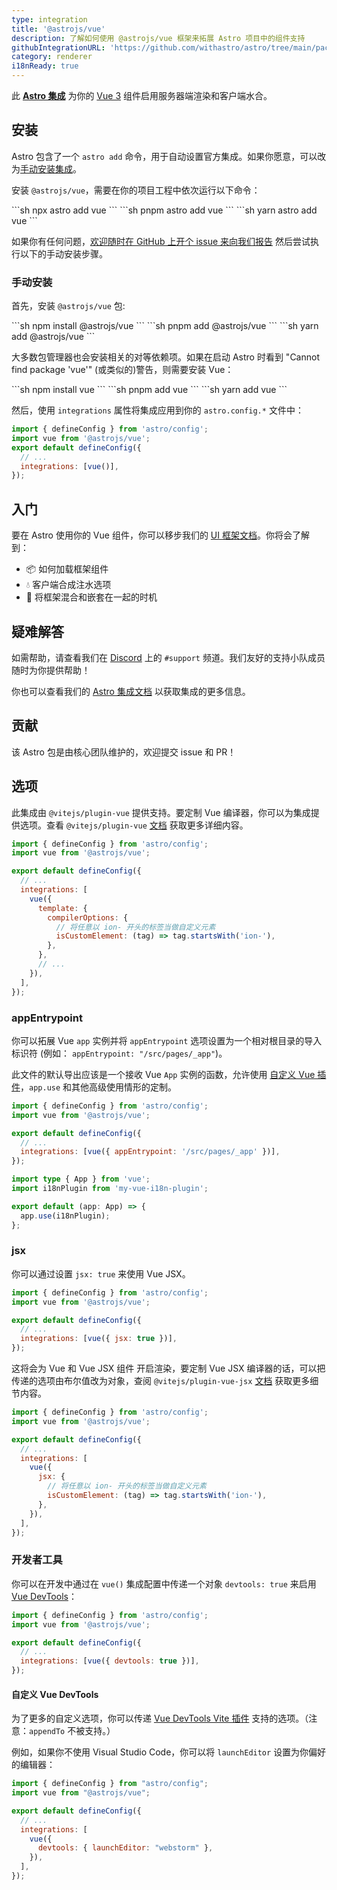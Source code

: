```yaml
---
type: integration
title: '@astrojs/vue'
description: 了解如何使用 @astrojs/vue 框架来拓展 Astro 项目中的组件支持
githubIntegrationURL: 'https://github.com/withastro/astro/tree/main/packages/integrations/vue/'
category: renderer
i18nReady: true
---
```



此 **[Astro 集成][astro-integration]** 为你的 [Vue 3](https://vuejs.org/) 组件启用服务器端渲染和客户端水合。

## 安装

Astro 包含了一个 `astro add` 命令，用于自动设置官方集成。如果你愿意，可以改为[手动安装集成](#手动安装)。

安装 `@astrojs/vue`，需要在你的项目工程中依次运行以下命令：

<PackageManagerTabs>
  <Fragment slot="npm">
  ```sh
  npx astro add vue
  ```
  </Fragment>
  <Fragment slot="pnpm">
  ```sh
  pnpm astro add vue
  ```
  </Fragment>
  <Fragment slot="yarn">
  ```sh
  yarn astro add vue
  ```
  </Fragment>
</PackageManagerTabs>

如果你有任何问题，[欢迎随时在 GitHub 上开个 issue 来向我们报告](https://github.com/withastro/astro/issues) 然后尝试执行以下的手动安装步骤。

### 手动安装

首先，安装 `@astrojs/vue` 包:

<PackageManagerTabs>
  <Fragment slot="npm">
  ```sh
  npm install @astrojs/vue
  ```
  </Fragment>
  <Fragment slot="pnpm">
  ```sh
  pnpm add @astrojs/vue
  ```
  </Fragment>
  <Fragment slot="yarn">
  ```sh
  yarn add @astrojs/vue
  ```
  </Fragment>
</PackageManagerTabs>


大多数包管理器也会安装相关的对等依赖项。如果在启动 Astro 时看到 "Cannot find package 'vue'" (或类似的)警告，则需要安装 Vue：

<PackageManagerTabs>
  <Fragment slot="npm">
  ```sh
  npm install vue
  ```
  </Fragment>
  <Fragment slot="pnpm">
  ```sh
  pnpm add vue
  ```
  </Fragment>
  <Fragment slot="yarn">
  ```sh
  yarn add vue
  ```
  </Fragment>
</PackageManagerTabs>

然后，使用 `integrations` 属性将集成应用到你的 `astro.config.*` 文件中：

```js ins={2} ins="vue()" title="astro.config.mjs"
import { defineConfig } from 'astro/config';
import vue from '@astrojs/vue';
export default defineConfig({
  // ...
  integrations: [vue()],
});
```

## 入门

要在 Astro 使用你的 Vue 组件，你可以移步我们的 [UI 框架文档][astro-ui-frameworks]。你将会了解到：

* 📦 如何加载框架组件
* 💧 客户端合成注水选项
* 🤝 将框架混合和嵌套在一起的时机

## 疑难解答

如需帮助，请查看我们在 [Discord](https://astro.build/chat) 上的  `#support` 频道。我们友好的支持小队成员随时为你提供帮助！

你也可以查看我们的 [Astro 集成文档][astro-integration] 以获取集成的更多信息。

## 贡献

该 Astro 包是由核心团队维护的，欢迎提交 issue 和 PR！

[astro-integration]: /zh-cn/guides/integrations-guide/

[astro-ui-frameworks]: /zh-cn/guides/framework-components/#使用框架组件

## 选项

此集成由 `@vitejs/plugin-vue` 提供支持。要定制 Vue 编译器，你可以为集成提供选项。查看 `@vitejs/plugin-vue` [文档](https://www.npmjs.com/package/@vitejs/plugin-vue) 获取更多详细内容。

```js title="astro.config.mjs"
import { defineConfig } from 'astro/config';
import vue from '@astrojs/vue';

export default defineConfig({
  // ...
  integrations: [
    vue({
      template: {
        compilerOptions: {
          // 将任意以 ion- 开头的标签当做自定义元素
          isCustomElement: (tag) => tag.startsWith('ion-'),
        },
      },
      // ...
    }),
  ],
});
```

### appEntrypoint

你可以拓展 Vue `app` 实例并将 `appEntrypoint` 选项设置为一个相对根目录的导入标识符 (例如： `appEntrypoint: "/src/pages/_app"`)。

此文件的默认导出应该是一个接收 Vue `App` 实例的函数，允许使用 [自定义 Vue 插件](https://vuejs.org/guide/reusability/plugins.html)，`app.use` 和其他高级使用情形的定制。

```js title="astro.config.mjs"
import { defineConfig } from 'astro/config';
import vue from '@astrojs/vue';

export default defineConfig({
  // ...
  integrations: [vue({ appEntrypoint: '/src/pages/_app' })],
});
```

```ts title="src/pages/_app.ts"
import type { App } from 'vue';
import i18nPlugin from 'my-vue-i18n-plugin';

export default (app: App) => {
  app.use(i18nPlugin);
};
```

### jsx

你可以通过设置 `jsx: true` 来使用 Vue JSX。

```js title="astro.config.mjs"
import { defineConfig } from 'astro/config';
import vue from '@astrojs/vue';

export default defineConfig({
  // ...
  integrations: [vue({ jsx: true })],
});
```

这将会为 Vue 和 Vue JSX 组件 开启渲染，要定制 Vue JSX 编译器的话，可以把传递的选项由布尔值改为对象，查阅 `@vitejs/plugin-vue-jsx` [文档](https://www.npmjs.com/package/@vitejs/plugin-vue-jsx) 获取更多细节内容。

```js title="astro.config.mjs"
import { defineConfig } from 'astro/config';
import vue from '@astrojs/vue';

export default defineConfig({
  // ...
  integrations: [
    vue({
      jsx: {
        // 将任意以 ion- 开头的标签当做自定义元素
        isCustomElement: (tag) => tag.startsWith('ion-'),
      },
    }),
  ],
});
```
### 开发者工具

<p><Since pkg="@astrojs/vue" v="4.2.0" /></p>

你可以在开发中通过在 `vue()` 集成配置中传递一个对象 `devtools: true` 来启用 [Vue DevTools](https://devtools-next.vuejs.org/)：

```js title="astro.config.mjs"
import { defineConfig } from 'astro/config';
import vue from '@astrojs/vue';

export default defineConfig({
  // ...
  integrations: [vue({ devtools: true })],
});
```

#### 自定义 Vue DevTools

<p><Since pkg="@astrojs/vue" v="4.3.0" /></p>

为了更多的自定义选项，你可以传递 [Vue DevTools Vite 插件](https://devtools-next.vuejs.org/guide/vite-plugin#options) 支持的选项。（注意：`appendTo` 不被支持。）

例如，如果你不使用 Visual Studio Code，你可以将 `launchEditor` 设置为你偏好的编辑器：

```js title="astro.config.mjs"
import { defineConfig } from "astro/config";
import vue from "@astrojs/vue";

export default defineConfig({
  // ...
  integrations: [
    vue({
      devtools: { launchEditor: "webstorm" },
    }),
  ],
});
```